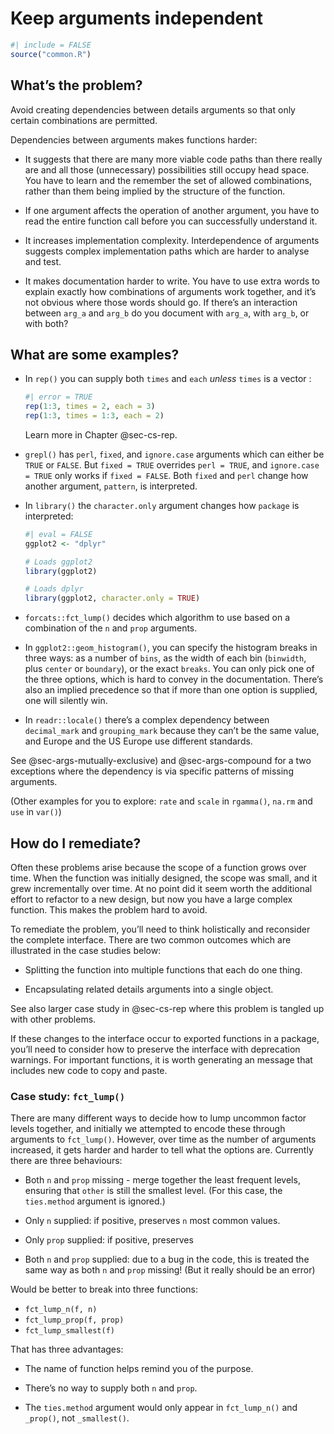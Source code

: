 # Keep arguments independent {#sec-arguments-independent}

```r
#| include = FALSE
source("common.R")
```

## What's the problem?

Avoid creating dependencies between details arguments so that only certain combinations are permitted.

Dependencies between arguments makes functions harder:

-   It suggests that there are many more viable code paths than there really are and all those (unnecessary) possibilities still occupy head space.
    You have to learn and the remember the set of allowed combinations, rather than them being implied by the structure of the function.

-   If one argument affects the operation of another argument, you have to read the entire function call before you can successfully understand it.

-   It increases implementation complexity.
    Interdependence of arguments suggests complex implementation paths which are harder to analyse and test.

-   It makes documentation harder to write.
    You have to use extra words to explain exactly how combinations of arguments work together, and it's not obvious where those words should go.
    If there's an interaction between `arg_a` and `arg_b` do you document with `arg_a`, with `arg_b`, or with both?

## What are some examples?

-   In `rep()` you can supply both `times` and `each` *unless* `times` is a vector :

    ```r
    #| error = TRUE
    rep(1:3, times = 2, each = 3)
    rep(1:3, times = 1:3, each = 2)
    ```

    Learn more in Chapter @sec-cs-rep.

-   `grepl()` has `perl`, `fixed`, and `ignore.case` arguments which can either be `TRUE` or `FALSE`.
    But `fixed = TRUE` overrides `perl = TRUE`, and `ignore.case = TRUE` only works if `fixed = FALSE`.
    Both `fixed` and `perl` change how another argument, `pattern`, is interpreted.

-   In `library()` the `character.only` argument changes how `package` is interpreted:

    ```r
    #| eval = FALSE
    ggplot2 <- "dplyr"

    # Loads ggplot2
    library(ggplot2)

    # Loads dplyr
    library(ggplot2, character.only = TRUE)
    ```

-   `forcats::fct_lump()` decides which algorithm to use based on a combination of the `n` and `prop` arguments.

-   In `ggplot2::geom_histogram()`, you can specify the histogram breaks in three ways: as a number of `bins`, as the width of each bin (`binwidth`, plus `center` or `boundary`), or the exact `breaks`.
    You can only pick one of the three options, which is hard to convey in the documentation.
    There's also an implied precedence so that if more than one option is supplied, one will silently win.

-   In `readr::locale()` there's a complex dependency between `decimal_mark` and `grouping_mark` because they can't be the same value, and Europe and the US Europe use different standards.

See @sec-args-mutually-exclusive) and @sec-args-compound for a two exceptions where the dependency is via specific patterns of missing arguments.

(Other examples for you to explore: `rate` and `scale` in `rgamma()`, `na.rm` and `use` in `var()`)

## How do I remediate?

Often these problems arise because the scope of a function grows over time.
When the function was initially designed, the scope was small, and it grew incrementally over time.
At no point did it seem worth the additional effort to refactor to a new design, but now you have a large complex function.
This makes the problem hard to avoid.

To remediate the problem, you'll need to think holistically and reconsider the complete interface.
There are two common outcomes which are illustrated in the case studies below:

-   Splitting the function into multiple functions that each do one thing.

-   Encapsulating related details arguments into a single object.

See also larger case study in @sec-cs-rep where this problem is tangled up with other problems.

If these changes to the interface occur to exported functions in a package, you'll need to consider how to preserve the interface with deprecation warnings.
For important functions, it is worth generating an message that includes new code to copy and paste.

### Case study: `fct_lump()` {#sec-cs-fct-lump}

There are many different ways to decide how to lump uncommon factor levels together, and initially we attempted to encode these through arguments to `fct_lump()`.
However, over time as the number of arguments increased, it gets harder and harder to tell what the options are.
Currently there are three behaviours:

-   Both `n` and `prop` missing - merge together the least frequent levels, ensuring that `other` is still the smallest level.
    (For this case, the `ties.method` argument is ignored.)

-   Only `n` supplied: if positive, preserves `n` most common values.

-   Only `prop` supplied: if positive, preserves

-   Both `n` and `prop` supplied: due to a bug in the code, this is treated the same way as both `n` and `prop` missing!
    (But it really should be an error)

Would be better to break into three functions:

-   `fct_lump_n(f, n)`
-   `fct_lump_prop(f, prop)`
-   `fct_lump_smallest(f)`

That has three advantages:

-   The name of function helps remind you of the purpose.

-   There's no way to supply both `n` and `prop`.

-   The `ties.method` argument would only appear in `fct_lump_n()` and `_prop()`, not `_smallest()`.
